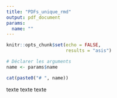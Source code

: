 ---
title: "PDFs_unique_rmd"
output: pdf_document
params:
  name: ""
---

```{r setup, include=FALSE}
knitr::opts_chunk$set(echo = FALSE,
                      results = "asis")

# Déclarer les arguments
name <- params$name
```

```{r}
cat(paste0("# ", name))
```
texte texte texte
